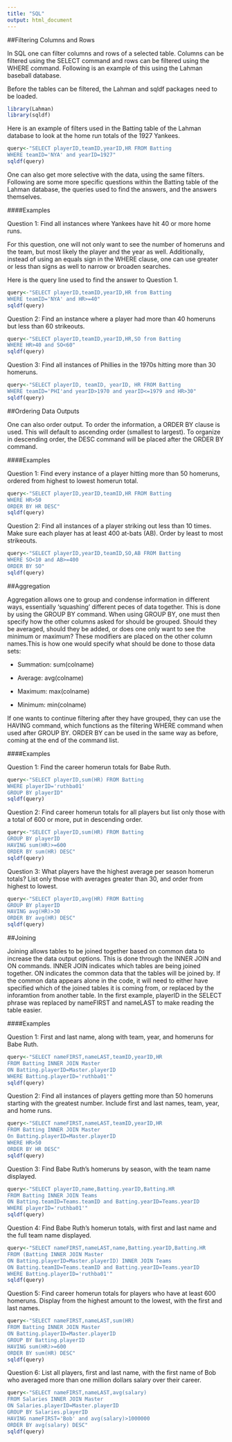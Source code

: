 ```yaml
---
title: "SQL"
output: html_document
---
```


##Filtering Columns and Rows

In SQL one can filter columns and rows of a selected table. Columns can be filtered using the SELECT command and rows can be filtered using the WHERE command. Following is an example of this using the Lahman baseball database.

Before the tables can be filtered, the Lahman and sqldf packages need to be loaded.

```r
library(Lahman)
library(sqldf)
```

Here is an example of filters used in the Batting table of the Lahman database to look at the home run totals of the 1927 Yankees.

```r
query<-"SELECT playerID,teamID,yearID,HR FROM Batting
WHERE teamID='NYA' and yearID=1927"
sqldf(query)
```

One can also get more selective with the data, using the same filters. Following are some more specific questions within the Batting table of the Lahman database, the queries used to find the answers, and the answers themselves.

####Examples

Question 1: Find all instances where Yankees have hit 40 or more home runs.

For this question, one will not only want to see the number of homeruns and the team, but most likely the player and the year as well. Additionally, instead of using an equals sign in the WHERE clause, one can use greater or less than signs as well to narrow or broaden searches. 

Here is the query line used to find the answer to Question 1.

```r
query<-"SELECT playerID,teamID,yearID,HR from Batting
WHERE teamID='NYA' and HR>=40"
sqldf(query)
```

Question 2: Find an instance where a player had more than 40 homeruns but less than 60 strikeouts.

```r
query<-"SELECT playerID,teamID,yearID,HR,SO from Batting
WHERE HR>40 and SO<60"
sqldf(query)
```

Question 3: Find all instances of Phillies in the 1970s hitting more than 30 homeruns.

```r
query<-"SELECT playerID, teamID, yearID, HR FROM Batting
WHERE teamID='PHI'and yearID>1970 and yearID<=1979 and HR>30"
sqldf(query)
```

##Ordering Data Outputs

One can also order output. To order the information, a ORDER BY clause is used. This will default to ascending order (smallest to largest). To organize in descending order, the DESC command will be placed after the ORDER BY command.

####Examples

Question 1: Find every instance of a player hitting more than 50 homeruns, ordered from highest to lowest homerun total.

```r
query<-"SELECT playerID,yearID,teamID,HR FROM Batting
WHERE HR>50
ORDER BY HR DESC"
sqldf(query)
```

Question 2: Find all instances of a player striking out less than 10 times. Make sure each player has at least 400 at-bats (AB). Order by least to most strikeouts.

```r
query<-"SELECT playerID,yearID,teamID,SO,AB FROM Batting
WHERE SO<10 and AB>=400
ORDER BY SO"
sqldf(query)
```

##Aggregation

Aggregation allows one to group and condense information in different ways, essentially 'squashing' different peces of data together. This is done by using the GROUP BY command. When using GROUP BY, one must then specify how the other columns asked for should be grouped. Should they be averaged, should they be added, or does one only want to see the minimum or maximum? These modifiers are placed on the other column names.This is how one would specify what should be done to those data sets:

* Summation: sum(colname)

* Average: avg(colname)

* Maximum: max(colname)

* Minimum: min(colname)

If one wants to continue filtering after they have grouped, they can use the HAVING command, which functions as the filtering WHERE command when used after GROUP BY. ORDER BY can be used in the same way as before, coming at the end of the command list.

####Examples

Question 1: Find the career homerun totals for Babe Ruth.

```r
query<-"SELECT playerID,sum(HR) FROM Batting 
WHERE playerID='ruthba01'
GROUP BY playerID"
sqldf(query)
```

Question 2: Find career homerun totals for all players but list only those with a total of 600 or more, put in descending order.

```r
query<-"SELECT playerID,sum(HR) FROM Batting
GROUP BY playerID
HAVING sum(HR)>=600
ORDER BY sum(HR) DESC"
sqldf(query)
```

Question 3: What players have the highest average per season homerun totals? List only those with averages greater than 30, and order from highest to lowest.

```r
query<-"SELECT playerID,avg(HR) FROM Batting
GROUP BY playerID
HAVING avg(HR)>30
ORDER BY avg(HR) DESC"
sqldf(query)
```

##Joining

Joining allows tables to be joined together based on common data to increase the data output options. This is done through the INNER JOIN and ON commands. INNER JOIN indicates which tables are being joined together. ON indicates the common data that the tables will be joined by. If the common data appears alone in the code, it will need to either have specified which of the joined tables it is coming from, or replaced by the inforamtion from another table. In the first example, playerID in the SELECT phrase was replaced by nameFIRST and nameLAST to make reading the table easier.

####Examples

Question 1: First and last name, along with team, year, and homeruns for Babe Ruth. 

```r
query<-"SELECT nameFIRST,nameLAST,teamID,yearID,HR 
FROM Batting INNER JOIN Master
ON Batting.playerID=Master.playerID
WHERE Batting.playerID='ruthba01'"
sqldf(query)
```

Question 2: Find all instances of players getting more than 50 homeruns starting with the greatest number. Include first and last names, team, year, and home runs.

```r
query<-"SELECT nameFIRST,nameLAST,teamID,yearID,HR
FROM Batting INNER JOIN Master
On Batting.playerID=Master.playerID
WHERE HR>50
ORDER BY HR DESC"
sqldf(query)
```

Question 3: Find Babe Ruth's homeruns by season, with the team name displayed.

```r
query<-"SELECT playerID,name,Batting.yearID,Batting.HR
FROM Batting INNER JOIN Teams
ON Batting.teamID=Teams.teamID and Batting.yearID=Teams.yearID
WHERE playerID='ruthba01'"
sqldf(query)
```

Question 4: Find Babe Ruth's homerun totals, with first and last name and the full team name displayed.

```r
query<-"SELECT nameFIRST,nameLAST,name,Batting.yearID,Batting.HR 
FROM (Batting INNER JOIN Master
ON Batting.playerID=Master.playerID) INNER JOIN Teams 
ON Batting.teamID=Teams.teamID and Batting.yearID=Teams.yearID
WHERE Batting.playerID='ruthba01'"
sqldf(query)
```

Question 5: Find career homerun totals for players who have at least 600 homeruns. Display from the highest amount to the lowest, with the first and last names.

```r
query<-"SELECT nameFIRST,nameLAST,sum(HR)
FROM Batting INNER JOIN Master
ON Batting.playerID=Master.playerID
GROUP BY Batting.playerID
HAVING sum(HR)>=600
ORDER BY sum(HR) DESC"
sqldf(query)
```

Question 6: List all players, first and last name, with the first name of Bob who averaged more than one million dollars salary over their career.

```r
query<-"SELECT nameFIRST,nameLAST,avg(salary)
FROM Salaries INNER JOIN Master
ON Salaries.playerID=Master.playerID
GROUP BY Salaries.playerID
HAVING nameFIRST='Bob' and avg(salary)>1000000
ORDER BY avg(salary) DESC"
sqldf(query)
```

